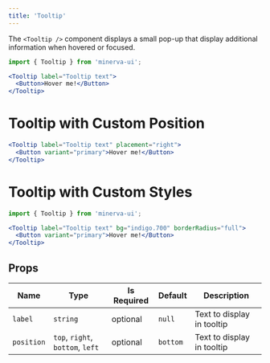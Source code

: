 ```yaml
---
title: 'Tooltip'
---
```


The `<Tooltip />` component displays a small pop-up that display additional information when hovered or focused.

```js
import { Tooltip } from 'minerva-ui';
```

```jsx live
<Tooltip label="Tooltip text">
  <Button>Hover me!</Button>
</Tooltip>
```

# Tooltip with Custom Position

```jsx live
<Tooltip label="Tooltip text" placement="right">
  <Button variant="primary">Hover me!</Button>
</Tooltip>
```

# Tooltip with Custom Styles

```js
import { Tooltip } from 'minerva-ui';
```

```jsx live
<Tooltip label="Tooltip text" bg="indigo.700" borderRadius="full">
  <Button variant="primary">Hover me!</Button>
</Tooltip>
```

## Props

| Name       | Type                             | Is Required | Default  | Description                |
| ---------- | -------------------------------- | ----------- | -------- | -------------------------- |
| `label`    | `string`                         | optional    | `null`   | Text to display in tooltip |
| `position` | `top`, `right`, `bottom`, `left` | optional    | `bottom` | Text to display in tooltip |
